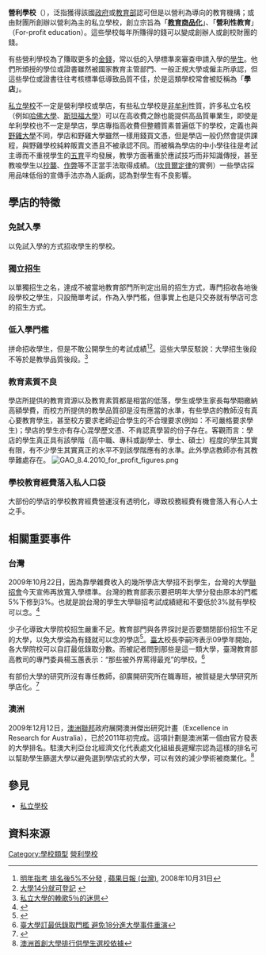 {{noteTA|1=zh-cn:营利;zh-tw:營利;zh-hk:牟利;}}
{{globalize|time=2009-12-29T01:46:53+00:00}}
{{npov|time=2009-12-29T01:46:53+00:00}}


'''營利學校'''（{{lang-en|For-profit school}}），泛指獲得該國[[政府|政府]]或[[教育部|教育部]]認可但是以營利為導向的教育機構；或由財團所創辦以營利為主的私立學校，創立宗旨為「'''[[商品化#教育商品化|教育商品化]]'''」、「'''營利性教育'''」（For-profit education）。這些學校每年所賺得的錢可以變成創辦人或創校財團的錢。

有些營利學校為了賺取更多的[[金錢|金錢]]，常以低的入學標準來審查申請入學的[[學生|學生]]。他們所頒授的學位或證書雖然被國家教育主管部門、一般正規大學或僱主所承認，但這些學位或證書往往考核標準低導致品質不佳，於是這類學校常會被貶稱為「'''學店'''」。

[[私立學校|私立學校]]不一定是營利學校或學店，有些私立學校是[[非牟利|非牟利]]性質，許多私立名校（例如[[哈佛大學|哈佛大學]]、[[斯坦福大學|斯坦福大學]]）可以在高收費之餘也能提供高品質畢業生，即使是牟利學校也不一定是學店，學店專指高收費但整體質素普遍低下的學校，定義也與[[野雞大學|野雞大學]]不同，學店和野雞大學雖然一樣用錢買文憑，但是學店一般仍然會提供課程，與野雞學校純粹販賣文憑且不被承認不同。而被稱為學店的中小學往往是考試主導而不重視學生的[[五育|五育]]平均發展，教學方面著重於應試技巧而非知識傳授，甚至教唆學生以[[抄襲|抄襲]]、[[作弊|作弊]]等不正當手法取得成績。（[[坎貝爾定律|坎貝爾定律]]的實例）一些學店採用品味低俗的宣傳手法亦為人詬病，認為對學生有不良影響。

== 學店的特徵 ==
=== 免試入學 ===
以免試入學的方式招收學生的學校。

=== 獨立招生 ===
以單獨招生之名，達成不被當地教育部門所判定出局的招生方式，專門招收各地後段學校之學生，只設簡單考試，作為入學門檻，但事實上也是只交券就有學店可念的招生方式。

=== 低入學門檻 ===
拼命招收學生，但是不敢公開學生的考試成績<ref>[http://www.appledaily.com.tw/appledaily/article/headline/20081031/31099496/ 明年指考 排名後5%不分發] {{Wayback|url=http://www.appledaily.com.tw/appledaily/article/headline/20081031/31099496/ |date=20160304205921 }}, [[蘋果日報_(台灣)|蘋果日報 (台灣)]], 2008年10月31日</ref><ref>[http://www.yzu.edu.tw/index.php/content/view/2257/ 大學14分就可登記] {{webarchive|url=https://web.archive.org/web/20160304231615/http://www.yzu.edu.tw/index.php/content/view/2257/ |date=2016-03-04 }}</ref>。這些大學反駁說：大學招生後段不等於是教學品質後段。<ref>[http://news.chinatimes.com/2007Cti/2007Cti-News/2007Cti-News-Content/0,4521,110514+112009092100284,00.html 私立大學的輓歌5％的迷思]{{dead link|date=2018年3月 |bot=InternetArchiveBot |fix-attempted=yes }}</ref>

=== 教育素質不良 ===
學店所提供的教育資源以及教育素質都是相當的低落，學生或學生家長每學期繳納高額學費，而校方所提供的教學品質卻是沒有應當的水準，有些學店的教師沒有真心要教育學生，甚至校方要求老師迎合學生的不合理要求(例如：不可嚴格要求學生)；學店的學生亦有存心混學歷文憑、不肯認真學習的份子存在。客觀而言：學店的學生真正具有該學階（高中職、專科或副學士、學士、碩士）程度的學生其實有限，有不少學生其實真正的水平不到該學階應有的水準。此外學店教師亦有其教學難處存在。
[[File:GAO_8.4.2010_for_profit_figures.png|thumb]]

=== 學校教育經費落入私人口袋 ===
大部份的學店的學校教育經費營運沒有透明化，導致校務經費有機會落入有心人士之手。

== 相關重要事件 ==
=== 台灣 ===
2009年10月22日，因為靠學雜費收入的幾所學店大學招不到學生，台灣的大學[[聯招會|聯招會]]今天宣佈再放寬入學標準。台灣的教育部表示要把明年大學分發由原本的門檻5%下修到3%。也就是說台灣的學生大學聯招考試成績總和不要低於3%就有學校可以念。<ref>{{Cite web |url=http://dailynews.sina.com/bg/tw/twpolitics/bcc/20091022/0509799817.html |title=缺額吃不消 明年大學門檻放寬到3% |access-date=2011-09-19 |archive-date=2016-03-04 |archive-url=https://web.archive.org/web/20160304101840/http://dailynews.sina.com/bg/tw/twpolitics/bcc/20091022/0509799817.html |dead-url=no }}</ref>

少子化導致大學院校招生嚴重不足。教育部門與各界探討是否要關閉部份招生不足的大學，以免大學淪為有錢就可以念的學店<ref>{{Cite web |url=http://city.udn.com/54543/2299925?tpno=50&cate_no=61530 |title=品質未控管大學素質直直落中國時報 |access-date=2009-10-13 |archive-date=2019-08-15 |archive-url=https://web.archive.org/web/20190815003657/http://city.udn.com/54543/2299925?tpno=50&cate_no=61530 |dead-url=no }}</ref>。[[臺大|臺大]]校長李嗣涔表示09學年開始，各大學院校可以自訂最低錄取分數。而被記者問到那些是這一類大學，臺灣教育部高教司的專門委員楊玉蕙表示：“那些被外界罵得最兇”的學校。<ref>[http://www.cns.hk:89/tw/qxcy/news/2007/11-15/1078281.shtml 臺大學訂最低錄取門檻 避免18分進大學事件重演]{{dead link|date=2018年3月 |bot=InternetArchiveBot |fix-attempted=yes }}</ref>

有部份大學的研究所沒有專任教師，卻廣開研究所在職專班，被質疑是大學研究所學店化。<ref>{{Cite web |url=http://web.nchu.edu.tw/~frank19600624/ref2.pdf |title=0專任還招65名研究生研究所學店化 |access-date=2009-12-20 |archive-date=2017-03-29 |archive-url=https://web.archive.org/web/20170329110618/http://web.nchu.edu.tw/~frank19600624/ref2.pdf |dead-url=no }}</ref>

=== 澳洲 ===
2009年12月12日，[[澳洲聯邦|澳洲聯邦]]政府展開澳洲傑出研究計畫（Excellence in Research for Australia），已於2011年初完成。這項計劃是澳洲第一個由官方發表的大學排名。駐澳大利亞台北經濟文化代表處文化組組長遲耀宗認為這樣的排名可以幫助學生篩選大學以避免選到學店式的大學，可以有效的減少學術被商業化。<ref>[http://mag.udn.com/mag/campus/storypage.jsp?f_ART_ID=226269 澳洲首創大學排行供學生選校依據]{{dead link|date=2018年3月 |bot=InternetArchiveBot |fix-attempted=yes }}</ref>

== 參見 ==
*[[私立學校|私立學校]]

== 資料來源 ==
{{reflist|2}}
[[Category:學校類型|Category:學校類型]]
[[Category:營利學校|]]